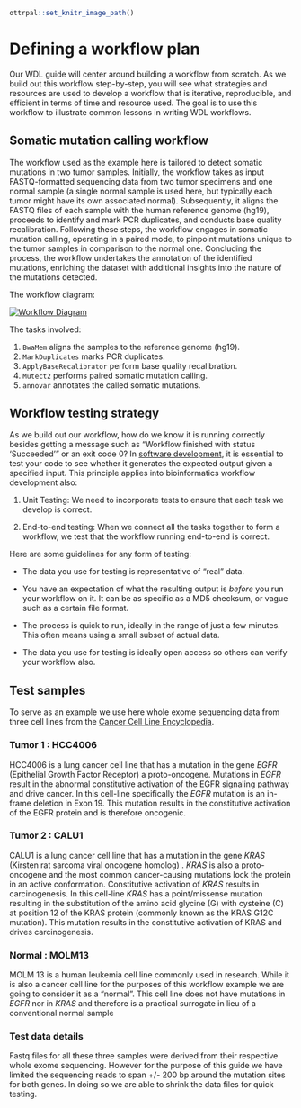 ```r
ottrpal::set_knitr_image_path()
```

# Defining a workflow plan

Our WDL guide will center around building a workflow from scratch. As we build out this workflow step-by-step, you will see what strategies and resources are used to develop a workflow that is iterative, reproducible, and efficient in terms of time and resource used. The goal is to use this workflow to illustrate common lessons in writing WDL workflows.

## Somatic mutation calling workflow

The workflow used as the example  here is tailored to detect somatic mutations in two tumor samples. Initially, the workflow takes as input FASTQ-formatted sequencing data from two tumor specimens and one normal sample (a single normal sample is used here, but typically each tumor might have its own associated normal). Subsequently, it aligns the FASTQ files of each sample with the human reference genome (hg19), proceeds to identify and mark PCR duplicates, and conducts base quality recalibration. Following these steps, the workflow engages in somatic mutation calling, operating in a paired mode, to pinpoint mutations unique to the tumor samples in comparison to the normal one. Concluding the process, the workflow undertakes the annotation of the identified mutations, enriching the dataset with additional insights into the nature of the mutations detected.

The workflow diagram:

[![Workflow Diagram](assets/WDL_101_Course.png)](assets/WDL_101_Course.png)


The tasks involved:

1.  `BwaMem` aligns the samples to the reference genome (hg19).
2.  `MarkDuplicates` marks PCR duplicates.
3.  `ApplyBaseRecalibrator` perform base quality recalibration.
4.  `Mutect2` performs paired somatic mutation calling.
5.  `annovar` annotates the called somatic mutations.

## Workflow testing strategy

As we build out our workflow, how do we know it is running correctly besides getting a message such as "Workflow finished with status 'Succeeded'" or an exit code 0? In [software development](https://www.atlassian.com/continuous-delivery/software-testing), it is essential to test your code to see whether it generates the expected output given a specified input. This principle applies into bioinformatics workflow development also:

1.  Unit Testing: We need to incorporate tests to ensure that each task we develop is correct.

2.  End-to-end testing: When we connect all the tasks together to form a workflow, we test that the workflow running end-to-end is correct.

Here are some guidelines for any form of testing:

-   The data you use for testing is representative of "real" data.

-   You have an expectation of what the resulting output is *before* you run your workflow on it. It can be as specific as a MD5 checksum, or vague such as a certain file format.

-   The process is quick to run, ideally in the range of just a few minutes. This often means using a small subset of actual data.

-   The data you use for testing is ideally open access so others can verify your workflow also.


## Test samples 
To serve as an example we use here whole exome sequencing data from three cell lines from the [Cancer Cell Line Encyclopedia](https://pubmed.ncbi.nlm.nih.gov/31068700/). 

### Tumor 1 : HCC4006
HCC4006 is a lung cancer cell line that has a mutation in the gene *EGFR* (Epithelial Growth Factor Receptor) a proto-oncogene. Mutations in *EGFR* result in the abnormal constitutive activation of the EGFR signaling pathway and drive cancer. In this cell-line specifically the *EGFR* mutation is an in-frame deletion in Exon 19. This mutation results in the constitutive activation of the EGFR protein and is therefore oncogenic. 

### Tumor 2 : CALU1
CALU1 is a lung cancer cell line that has a mutation in the gene *KRAS* (Kirsten rat sarcoma viral oncogene homolog) . *KRAS* is also a proto-oncogene and the most common cancer-causing mutations lock the protein in an active conformation. Constitutive activation of *KRAS* results in  carcinogenesis. In this cell-line *KRAS*  has a point/missense mutation resulting in the substitution of the amino acid glycine (G) with cysteine (C) at position 12 of the KRAS protein (commonly known as the KRAS G12C mutation). This mutation results in the constitutive activation of KRAS and drives carcinogenesis. 

### Normal : MOLM13
MOLM 13 is a human leukemia cell line commonly used in research. While it is also a cancer cell line for the purposes of this workflow example we are going to consider it as a "normal". This cell line does not have mutations in *EGFR* nor in *KRAS* and therefore is a practical surrogate in lieu of a conventional normal sample

### Test data details
Fastq files for all these three samples were derived from their respective whole exome sequencing. However for the purpose of this guide we have limited the sequencing reads to span +/- 200 bp around the mutation sites for both genes. In doing so we are able to shrink the data files for quick testing. 
